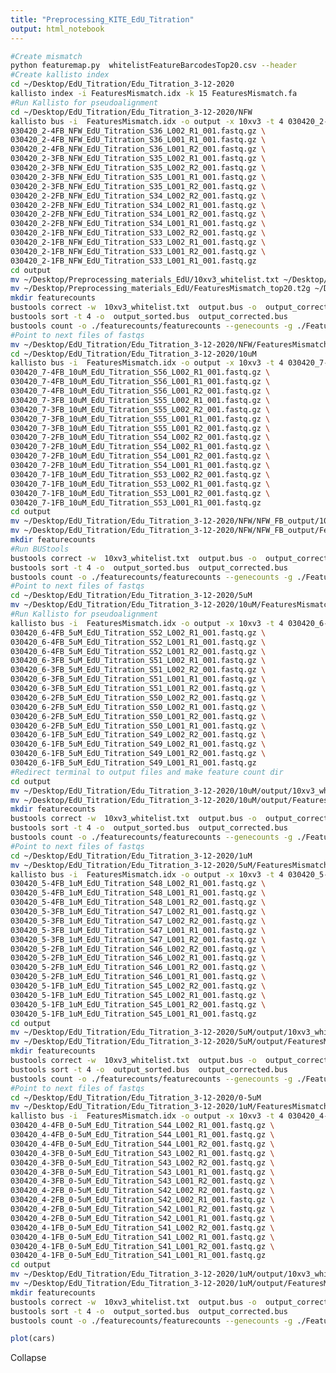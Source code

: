 ```yaml
---
title: "Preprocessing_KITE_EdU_Titration"
output: html_notebook
---
```

```bash
#Create mismatch
python featuremap.py  whitelistFeatureBarcodesTop20.csv --header
#Create kallisto index
cd ~/Desktop/EdU_Titration/Edu_Titration_3-12-2020
kallisto index -i FeaturesMismatch.idx -k 15 FeaturesMismatch.fa
#Run Kallisto for pseudoalignment
cd ~/Desktop/EdU_Titration/Edu_Titration_3-12-2020/NFW
kallisto bus -i  FeaturesMismatch.idx -o output -x 10xv3 -t 4 030420_2-4FB_NFW_EdU_Titration_S36_L002_R2_001.fastq.gz \
030420_2-4FB_NFW_EdU_Titration_S36_L002_R1_001.fastq.gz \
030420_2-4FB_NFW_EdU_Titration_S36_L001_R1_001.fastq.gz \
030420_2-4FB_NFW_EdU_Titration_S36_L001_R2_001.fastq.gz \
030420_2-3FB_NFW_EdU_Titration_S35_L002_R1_001.fastq.gz \
030420_2-3FB_NFW_EdU_Titration_S35_L002_R2_001.fastq.gz \
030420_2-3FB_NFW_EdU_Titration_S35_L001_R1_001.fastq.gz \
030420_2-3FB_NFW_EdU_Titration_S35_L001_R2_001.fastq.gz \
030420_2-2FB_NFW_EdU_Titration_S34_L002_R2_001.fastq.gz \
030420_2-2FB_NFW_EdU_Titration_S34_L002_R1_001.fastq.gz \
030420_2-2FB_NFW_EdU_Titration_S34_L001_R2_001.fastq.gz \
030420_2-2FB_NFW_EdU_Titration_S34_L001_R1_001.fastq.gz \
030420_2-1FB_NFW_EdU_Titration_S33_L002_R2_001.fastq.gz \
030420_2-1FB_NFW_EdU_Titration_S33_L002_R1_001.fastq.gz \
030420_2-1FB_NFW_EdU_Titration_S33_L001_R2_001.fastq.gz \
030420_2-1FB_NFW_EdU_Titration_S33_L001_R1_001.fastq.gz
cd output
mv ~/Desktop/Preprocessing_materials_EdU/10xv3_whitelist.txt ~/Desktop/EdU_Titration/Edu_Titration_3-12-2020/NFW/output
mv ~/Desktop/Preprocessing_materials_EdU/FeaturesMismatch_top20.t2g ~/Desktop/EdU_Titration/Edu_Titration_3-12-2020/NFW/output
mkdir featurecounts
bustools correct -w  10xv3_whitelist.txt  output.bus -o  output_corrected.bus
bustools sort -t 4 -o  output_sorted.bus  output_corrected.bus
bustools count -o ./featurecounts/featurecounts --genecounts -g ./FeaturesMismatch_top20.t2g -e ./matrix.ec -t ./transcripts.txt ./output_sorted.bus
#Point to next files of fastqs
mv ~/Desktop/EdU_Titration/Edu_Titration_3-12-2020/NFW/FeaturesMismatch.idx ~/Desktop/EdU_Titration/Edu_Titration_3-12-2020/10uM
cd ~/Desktop/EdU_Titration/Edu_Titration_3-12-2020/10uM
kallisto bus -i  FeaturesMismatch.idx -o output -x 10xv3 -t 4 030420_7-4FB_10uM_EdU_Titration_S56_L002_R2_001.fastq.gz \
030420_7-4FB_10uM_EdU_Titration_S56_L002_R1_001.fastq.gz \
030420_7-4FB_10uM_EdU_Titration_S56_L001_R1_001.fastq.gz \
030420_7-4FB_10uM_EdU_Titration_S56_L001_R2_001.fastq.gz \
030420_7-3FB_10uM_EdU_Titration_S55_L002_R1_001.fastq.gz \
030420_7-3FB_10uM_EdU_Titration_S55_L002_R2_001.fastq.gz \
030420_7-3FB_10uM_EdU_Titration_S55_L001_R1_001.fastq.gz \
030420_7-3FB_10uM_EdU_Titration_S55_L001_R2_001.fastq.gz \
030420_7-2FB_10uM_EdU_Titration_S54_L002_R2_001.fastq.gz \
030420_7-2FB_10uM_EdU_Titration_S54_L002_R1_001.fastq.gz \
030420_7-2FB_10uM_EdU_Titration_S54_L001_R2_001.fastq.gz \
030420_7-2FB_10uM_EdU_Titration_S54_L001_R1_001.fastq.gz \
030420_7-1FB_10uM_EdU_Titration_S53_L002_R2_001.fastq.gz \
030420_7-1FB_10uM_EdU_Titration_S53_L002_R1_001.fastq.gz \
030420_7-1FB_10uM_EdU_Titration_S53_L001_R2_001.fastq.gz \
030420_7-1FB_10uM_EdU_Titration_S53_L001_R1_001.fastq.gz
cd output
mv ~/Desktop/EdU_Titration/Edu_Titration_3-12-2020/NFW/NFW_FB_output/10xv3_whitelist.txt ~/Desktop/EdU_Titration/Edu_Titration_3-12-2020/10uM/output
mv ~/Desktop/EdU_Titration/Edu_Titration_3-12-2020/NFW/NFW_FB_output/FeaturesMismatch_top20.t2g ~/Desktop/EdU_Titration/Edu_Titration_3-12-2020/10uM/output
mkdir featurecounts
#Run BUStools
bustools correct -w  10xv3_whitelist.txt  output.bus -o  output_corrected.bus
bustools sort -t 4 -o  output_sorted.bus  output_corrected.bus
bustools count -o ./featurecounts/featurecounts --genecounts -g ./FeaturesMismatch_top20.t2g -e ./matrix.ec -t ./transcripts.txt ./output_sorted.bus
#Point to next files of fastqs
cd ~/Desktop/EdU_Titration/Edu_Titration_3-12-2020/5uM
mv ~/Desktop/EdU_Titration/Edu_Titration_3-12-2020/10uM/FeaturesMismatch.idx ~/Desktop/EdU_Titration/Edu_Titration_3-12-2020/5uM
#Run Kallisto for pseudoalignment
kallisto bus -i  FeaturesMismatch.idx -o output -x 10xv3 -t 4 030420_6-4FB_5uM_EdU_Titration_S52_L002_R2_001.fastq.gz \
030420_6-4FB_5uM_EdU_Titration_S52_L002_R1_001.fastq.gz \
030420_6-4FB_5uM_EdU_Titration_S52_L001_R1_001.fastq.gz \
030420_6-4FB_5uM_EdU_Titration_S52_L001_R2_001.fastq.gz \
030420_6-3FB_5uM_EdU_Titration_S51_L002_R1_001.fastq.gz \
030420_6-3FB_5uM_EdU_Titration_S51_L002_R2_001.fastq.gz \
030420_6-3FB_5uM_EdU_Titration_S51_L001_R1_001.fastq.gz \
030420_6-3FB_5uM_EdU_Titration_S51_L001_R2_001.fastq.gz \
030420_6-2FB_5uM_EdU_Titration_S50_L002_R2_001.fastq.gz \
030420_6-2FB_5uM_EdU_Titration_S50_L002_R1_001.fastq.gz \
030420_6-2FB_5uM_EdU_Titration_S50_L001_R2_001.fastq.gz \
030420_6-2FB_5uM_EdU_Titration_S50_L001_R1_001.fastq.gz \
030420_6-1FB_5uM_EdU_Titration_S49_L002_R2_001.fastq.gz \
030420_6-1FB_5uM_EdU_Titration_S49_L002_R1_001.fastq.gz \
030420_6-1FB_5uM_EdU_Titration_S49_L001_R2_001.fastq.gz \
030420_6-1FB_5uM_EdU_Titration_S49_L001_R1_001.fastq.gz
#Redirect terminal to output files and make feature count dir
cd output
mv ~/Desktop/EdU_Titration/Edu_Titration_3-12-2020/10uM/output/10xv3_whitelist.txt ~/Desktop/EdU_Titration/Edu_Titration_3-12-2020/5uM/output
mv ~/Desktop/EdU_Titration/Edu_Titration_3-12-2020/10uM/output/FeaturesMismatch_top20.t2g ~/Desktop/EdU_Titration/Edu_Titration_3-12-2020/5uM/output
mkdir featurecounts
bustools correct -w  10xv3_whitelist.txt  output.bus -o  output_corrected.bus
bustools sort -t 4 -o  output_sorted.bus  output_corrected.bus
bustools count -o ./featurecounts/featurecounts --genecounts -g ./FeaturesMismatch_top20.t2g -e ./matrix.ec -t ./transcripts.txt ./output_sorted.bus
#Point to next files of fastqs
cd ~/Desktop/EdU_Titration/Edu_Titration_3-12-2020/1uM
mv ~/Desktop/EdU_Titration/Edu_Titration_3-12-2020/5uM/FeaturesMismatch.idx ~/Desktop/EdU_Titration/Edu_Titration_3-12-2020/1uM
kallisto bus -i  FeaturesMismatch.idx -o output -x 10xv3 -t 4 030420_5-4FB_1uM_EdU_Titration_S48_L002_R2_001.fastq.gz \
030420_5-4FB_1uM_EdU_Titration_S48_L002_R1_001.fastq.gz \
030420_5-4FB_1uM_EdU_Titration_S48_L001_R1_001.fastq.gz \
030420_5-4FB_1uM_EdU_Titration_S48_L001_R2_001.fastq.gz \
030420_5-3FB_1uM_EdU_Titration_S47_L002_R1_001.fastq.gz \
030420_5-3FB_1uM_EdU_Titration_S47_L002_R2_001.fastq.gz \
030420_5-3FB_1uM_EdU_Titration_S47_L001_R1_001.fastq.gz \
030420_5-3FB_1uM_EdU_Titration_S47_L001_R2_001.fastq.gz \
030420_5-2FB_1uM_EdU_Titration_S46_L002_R2_001.fastq.gz \
030420_5-2FB_1uM_EdU_Titration_S46_L002_R1_001.fastq.gz \
030420_5-2FB_1uM_EdU_Titration_S46_L001_R2_001.fastq.gz \
030420_5-2FB_1uM_EdU_Titration_S46_L001_R1_001.fastq.gz \
030420_5-1FB_1uM_EdU_Titration_S45_L002_R2_001.fastq.gz \
030420_5-1FB_1uM_EdU_Titration_S45_L002_R1_001.fastq.gz \
030420_5-1FB_1uM_EdU_Titration_S45_L001_R2_001.fastq.gz \
030420_5-1FB_1uM_EdU_Titration_S45_L001_R1_001.fastq.gz
cd output
mv ~/Desktop/EdU_Titration/Edu_Titration_3-12-2020/5uM/output/10xv3_whitelist.txt ~/Desktop/EdU_Titration/Edu_Titration_3-12-2020/1uM/output
mv ~/Desktop/EdU_Titration/Edu_Titration_3-12-2020/5uM/output/FeaturesMismatch_top20.t2g ~/Desktop/EdU_Titration/Edu_Titration_3-12-2020/1uM/output
mkdir featurecounts
bustools correct -w  10xv3_whitelist.txt  output.bus -o  output_corrected.bus
bustools sort -t 4 -o  output_sorted.bus  output_corrected.bus
bustools count -o ./featurecounts/featurecounts --genecounts -g ./FeaturesMismatch_top20.t2g -e ./matrix.ec -t ./transcripts.txt ./output_sorted.bus
#Point to next files of fastqs
cd ~/Desktop/EdU_Titration/Edu_Titration_3-12-2020/0-5uM
mv ~/Desktop/EdU_Titration/Edu_Titration_3-12-2020/1uM/FeaturesMismatch.idx ~/Desktop/EdU_Titration/Edu_Titration_3-12-2020/0-5uM
kallisto bus -i  FeaturesMismatch.idx -o output -x 10xv3 -t 4 030420_4-4FB_0-5uM_EdU_Titration_S44_L002_R2_001.fastq.gz \
030420_4-4FB_0-5uM_EdU_Titration_S44_L002_R1_001.fastq.gz \
030420_4-4FB_0-5uM_EdU_Titration_S44_L001_R1_001.fastq.gz \
030420_4-4FB_0-5uM_EdU_Titration_S44_L001_R2_001.fastq.gz \
030420_4-3FB_0-5uM_EdU_Titration_S43_L002_R1_001.fastq.gz \
030420_4-3FB_0-5uM_EdU_Titration_S43_L002_R2_001.fastq.gz \
030420_4-3FB_0-5uM_EdU_Titration_S43_L001_R1_001.fastq.gz \
030420_4-3FB_0-5uM_EdU_Titration_S43_L001_R2_001.fastq.gz \
030420_4-2FB_0-5uM_EdU_Titration_S42_L002_R2_001.fastq.gz \
030420_4-2FB_0-5uM_EdU_Titration_S42_L002_R1_001.fastq.gz \
030420_4-2FB_0-5uM_EdU_Titration_S42_L001_R2_001.fastq.gz \
030420_4-2FB_0-5uM_EdU_Titration_S42_L001_R1_001.fastq.gz \
030420_4-1FB_0-5uM_EdU_Titration_S41_L002_R2_001.fastq.gz \
030420_4-1FB_0-5uM_EdU_Titration_S41_L002_R1_001.fastq.gz \
030420_4-1FB_0-5uM_EdU_Titration_S41_L001_R2_001.fastq.gz \
030420_4-1FB_0-5uM_EdU_Titration_S41_L001_R1_001.fastq.gz
cd output
mv ~/Desktop/EdU_Titration/Edu_Titration_3-12-2020/1uM/output/10xv3_whitelist.txt ~/Desktop/EdU_Titration/Edu_Titration_3-12-2020/0-5uM/output
mv ~/Desktop/EdU_Titration/Edu_Titration_3-12-2020/1uM/output/FeaturesMismatch_top20.t2g ~/Desktop/EdU_Titration/Edu_Titration_3-12-2020/0-5uM/output
mkdir featurecounts
bustools correct -w  10xv3_whitelist.txt  output.bus -o  output_corrected.bus
bustools sort -t 4 -o  output_sorted.bus  output_corrected.bus
bustools count -o ./featurecounts/featurecounts --genecounts -g ./FeaturesMismatch_top20.t2g -e ./matrix.ec -t ./transcripts.txt ./output_sorted.bus
```
```r
plot(cars)
```
Collapse
